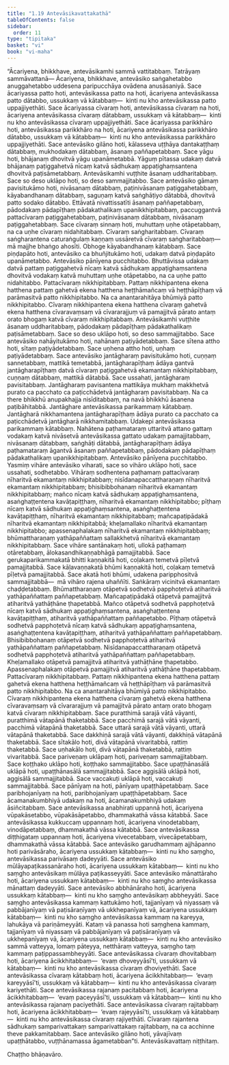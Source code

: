 ```yaml
---
title: "1.19 Antevāsikavattakathā"
tableOfContents: false
sidebar:
  order: 11
type: "tipitaka"
basket: "vi"
book: "vi-maha"
---
```



<DynamicBreadcrumb />

<Division number="79" book="vi-maha" bookNo="3" page="81">

<Paragraph number="336" book="vi-maha">
“Ācariyena, bhikkhave, antevāsikamhi sammā vattitabbaṃ. Tatrāyaṃ sammāvattanā—
</Paragraph>

<Paragraph number="337" book="vi-maha">
Ācariyena, bhikkhave, antevāsiko saṅgahetabbo anuggahetabbo uddesena paripucchāya ovādena anusāsaniyā. Sace ācariyassa patto hoti, antevāsikassa patto na hoti, ācariyena antevāsikassa patto dātabbo, ussukkaṃ vā kātabbaṃ—  kinti nu kho antevāsikassa patto uppajjiyethāti. Sace ācariyassa cīvaraṃ hoti, antevāsikassa cīvaraṃ na hoti, ācariyena antevāsikassa cīvaraṃ dātabbaṃ, ussukkaṃ vā kātabbaṃ—  kinti nu kho antevāsikassa cīvaraṃ uppajjiyethāti. Sace ācariyassa parikkhāro hoti, antevāsikassa parikkhāro na hoti, ācariyena antevāsikassa parikkhāro dātabbo, ussukkaṃ vā kātabbaṃ—  kinti nu kho antevāsikassa parikkhāro uppajjiyethāti.
</Paragraph>

<Paragraph number="338" book="vi-maha">
Sace antevāsiko gilāno hoti, kālasseva uṭṭhāya dantakaṭṭhaṃ dātabbaṃ, mukhodakaṃ dātabbaṃ, āsanaṃ paññapetabbaṃ. Sace yāgu hoti, bhājanaṃ dhovitvā yāgu upanāmetabbā. Yāguṃ pītassa udakaṃ datvā bhājanaṃ paṭiggahetvā nīcaṃ katvā sādhukaṃ appaṭighaṃsantena dhovitvā paṭisāmetabbaṃ. Antevāsikamhi vuṭṭhite āsanaṃ uddharitabbaṃ. Sace so deso uklāpo hoti, so deso sammajjitabbo.
</Paragraph>

<Paragraph number="339" book="vi-maha">
Sace antevāsiko gāmaṃ pavisitukāmo hoti, nivāsanaṃ dātabbaṃ, paṭinivāsanaṃ paṭiggahetabbaṃ, kāyabandhanaṃ dātabbaṃ, saguṇaṃ katvā saṅghāṭiyo dātabbā, dhovitvā patto sodako dātabbo.
</Paragraph>

<Paragraph number="340" book="vi-maha">
Ettāvatā nivattissatīti āsanaṃ paññapetabbaṃ, pādodakaṃ pādapīṭhaṃ pādakathalikaṃ upanikkhipitabbaṃ, paccuggantvā pattacīvaraṃ paṭiggahetabbaṃ, paṭinivāsanaṃ dātabbaṃ, nivāsanaṃ paṭiggahetabbaṃ. Sace cīvaraṃ sinnaṃ hoti, muhuttaṃ uṇhe otāpetabbaṃ, na ca uṇhe cīvaraṃ nidahitabbaṃ. Cīvaraṃ saṅgharitabbaṃ. Cīvaraṃ saṅgharantena caturaṅgulaṃ kaṇṇaṃ ussāretvā cīvaraṃ saṅgharitabbaṃ—  mā majjhe bhaṅgo ahosīti. Obhoge kāyabandhanaṃ kātabbaṃ.
</Paragraph>

<Paragraph number="341" book="vi-maha">
Sace piṇḍapāto hoti, antevāsiko ca bhuñjitukāmo hoti, udakaṃ datvā piṇḍapāto upanāmetabbo. Antevāsiko pānīyena pucchitabbo. Bhuttāvissa udakaṃ datvā pattaṃ paṭiggahetvā nīcaṃ katvā sādhukaṃ appaṭighaṃsantena dhovitvā vodakaṃ katvā muhuttaṃ uṇhe otāpetabbo, na ca uṇhe patto nidahitabbo. Pattacīvaraṃ nikkhipitabbaṃ. Pattaṃ nikkhipantena ekena hatthena pattaṃ gahetvā ekena hatthena heṭṭhāmañcaṃ vā heṭṭhāpīṭhaṃ vā parāmasitvā patto nikkhipitabbo. Na ca anantarahitāya bhūmiyā patto nikkhipitabbo. Cīvaraṃ nikkhipantena ekena hatthena cīvaraṃ gahetvā ekena hatthena cīvaravaṃsaṃ vā cīvararajjuṃ vā pamajjitvā pārato antaṃ orato bhogaṃ katvā cīvaraṃ nikkhipitabbaṃ. Antevāsikamhi vuṭṭhite āsanaṃ uddharitabbaṃ, pādodakaṃ pādapīṭhaṃ pādakathalikaṃ paṭisāmetabbaṃ. Sace so deso uklāpo hoti, so deso sammajjitabbo.
</Paragraph>

<Paragraph number="342" book="vi-maha">
Sace antevāsiko nahāyitukāmo hoti, nahānaṃ paṭiyādetabbaṃ. Sace sītena attho hoti, sītaṃ paṭiyādetabbaṃ. Sace uṇhena attho hoti, uṇhaṃ paṭiyādetabbaṃ.
</Paragraph>

<Paragraph number="343" book="vi-maha">
Sace antevāsiko jantāgharaṃ pavisitukāmo hoti, cuṇṇaṃ sannetabbaṃ, mattikā temetabbā, jantāgharapīṭhaṃ ādāya gantvā jantāgharapīṭhaṃ datvā cīvaraṃ paṭiggahetvā ekamantaṃ nikkhipitabbaṃ, cuṇṇaṃ dātabbaṃ, mattikā dātabbā. Sace ussahati, jantāgharaṃ pavisitabbaṃ. Jantāgharaṃ pavisantena mattikāya mukhaṃ makkhetvā purato ca pacchato ca paṭicchādetvā jantāgharaṃ pavisitabbaṃ. Na ca there bhikkhū anupakhajja nisīditabbaṃ, na navā bhikkhū āsanena paṭibāhitabbā. Jantāghare antevāsikassa parikammaṃ kātabbaṃ. Jantāgharā nikkhamantena jantāgharapīṭhaṃ ādāya purato ca pacchato ca paṭicchādetvā jantāgharā nikkhamitabbaṃ.
</Paragraph>

<Paragraph number="344" book="vi-maha">
Udakepi antevāsikassa parikammaṃ kātabbaṃ. Nahātena paṭhamataraṃ uttaritvā attano gattaṃ vodakaṃ katvā nivāsetvā antevāsikassa gattato udakaṃ pamajjitabbaṃ, nivāsanaṃ dātabbaṃ, saṅghāṭi dātabbā, jantāgharapīṭhaṃ ādāya paṭhamataraṃ āgantvā āsanaṃ paññapetabbaṃ, pādodakaṃ pādapīṭhaṃ pādakathalikaṃ upanikkhipitabbaṃ. Antevāsiko pānīyena pucchitabbo.
</Paragraph>

<Paragraph number="345" book="vi-maha">
Yasmiṃ vihāre antevāsiko viharati, sace so vihāro uklāpo hoti, sace ussahati, sodhetabbo. Vihāraṃ sodhentena paṭhamaṃ pattacīvaraṃ nīharitvā ekamantaṃ nikkhipitabbaṃ; nisīdanapaccattharaṇaṃ nīharitvā ekamantaṃ nikkhipitabbaṃ; bhisibibbohanaṃ nīharitvā ekamantaṃ nikkhipitabbaṃ; mañco nīcaṃ katvā sādhukaṃ appaṭighaṃsantena, asaṅghaṭṭentena kavāṭapiṭṭhaṃ, nīharitvā ekamantaṃ nikkhipitabbo; pīṭhaṃ nīcaṃ katvā sādhukaṃ appaṭighaṃsantena, asaṅghaṭṭentena kavāṭapiṭṭhaṃ, nīharitvā ekamantaṃ nikkhipitabbaṃ; mañcapaṭipādakā nīharitvā ekamantaṃ nikkhipitabbā; kheḷamallako nīharitvā ekamantaṃ nikkhipitabbo; apassenaphalakaṃ nīharitvā ekamantaṃ nikkhipitabbaṃ; bhūmattharaṇaṃ yathāpaññattaṃ sallakkhetvā nīharitvā ekamantaṃ nikkhipitabbaṃ. Sace vihāre santānakaṃ hoti, ullokā paṭhamaṃ otāretabbaṃ, ālokasandhikaṇṇabhāgā pamajjitabbā. Sace gerukaparikammakatā bhitti kaṇṇakitā hoti, coḷakaṃ temetvā pīḷetvā pamajjitabbā. Sace kāḷavaṇṇakatā bhūmi kaṇṇakitā hoti, coḷakaṃ temetvā pīḷetvā pamajjitabbā. Sace akatā hoti bhūmi, udakena paripphositvā sammajjitabbā—  mā vihāro rajena uhaññīti. Saṅkāraṃ vicinitvā ekamantaṃ chaḍḍetabbaṃ.
</Paragraph>

<Paragraph number="346" book="vi-maha">
Bhūmattharaṇaṃ otāpetvā sodhetvā papphoṭetvā atiharitvā yathāpaññattaṃ paññapetabbaṃ. Mañcapaṭipādakā otāpetvā pamajjitvā atiharitvā yathāṭhāne ṭhapetabbā. Mañco otāpetvā sodhetvā papphoṭetvā nīcaṃ katvā sādhukaṃ appaṭighaṃsantena, asaṅghaṭṭentena kavāṭapiṭṭhaṃ, atiharitvā yathāpaññattaṃ paññapetabbo. Pīṭhaṃ otāpetvā sodhetvā papphoṭetvā nīcaṃ katvā sādhukaṃ appaṭighaṃsantena, asaṅghaṭṭentena kavāṭapiṭṭhaṃ, atiharitvā yathāpaññattaṃ paññapetabbaṃ. Bhisibibbohanaṃ otāpetvā sodhetvā papphoṭetvā atiharitvā yathāpaññattaṃ paññapetabbaṃ. Nisīdanapaccattharaṇaṃ otāpetvā sodhetvā papphoṭetvā atiharitvā yathāpaññattaṃ paññapetabbaṃ. Kheḷamallako otāpetvā pamajjitvā atiharitvā yathāṭhāne ṭhapetabbo. Apassenaphalakaṃ otāpetvā pamajjitvā atiharitvā yathāṭhāne ṭhapetabbaṃ. Pattacīvaraṃ nikkhipitabbaṃ. Pattaṃ nikkhipantena ekena hatthena pattaṃ gahetvā ekena hatthena heṭṭhāmañcaṃ vā heṭṭhāpīṭhaṃ vā parāmasitvā patto nikkhipitabbo. Na ca anantarahitāya bhūmiyā patto nikkhipitabbo. Cīvaraṃ nikkhipantena ekena hatthena cīvaraṃ gahetvā ekena hatthena cīvaravaṃsaṃ vā cīvararajjuṃ vā pamajjitvā pārato antaṃ orato bhogaṃ katvā cīvaraṃ nikkhipitabbaṃ.
</Paragraph>

<Paragraph number="347" book="vi-maha">
Sace puratthimā sarajā vātā vāyanti, puratthimā vātapānā thaketabbā. Sace pacchimā sarajā vātā vāyanti, pacchimā vātapānā thaketabbā. Sace uttarā sarajā vātā vāyanti, uttarā vātapānā thaketabbā. Sace dakkhiṇā sarajā vātā vāyanti, dakkhiṇā vātapānā thaketabbā. Sace sītakālo hoti, divā vātapānā vivaritabbā, rattiṃ thaketabbā. Sace uṇhakālo hoti, divā vātapānā thaketabbā, rattiṃ vivaritabbā.
</Paragraph>

<Paragraph number="348" book="vi-maha">
Sace pariveṇaṃ uklāpaṃ hoti, pariveṇaṃ sammajjitabbaṃ. Sace koṭṭhako uklāpo hoti, koṭṭhako sammajjitabbo. Sace upaṭṭhānasālā uklāpā hoti, upaṭṭhānasālā sammajjitabbā. Sace aggisālā uklāpā hoti, aggisālā sammajjitabbā. Sace vaccakuṭi uklāpā hoti, vaccakuṭi sammajjitabbā. Sace pānīyaṃ na hoti, pānīyaṃ upaṭṭhāpetabbaṃ. Sace paribhojanīyaṃ na hoti, paribhojanīyaṃ upaṭṭhāpetabbaṃ. Sace ācamanakumbhiyā udakaṃ na hoti, ācamanakumbhiyā udakaṃ āsiñcitabbaṃ.
</Paragraph>

<Paragraph number="349" book="vi-maha">
Sace antevāsikassa anabhirati uppannā hoti, ācariyena vūpakāsetabbo, vūpakāsāpetabbo, dhammakathā vāssa kātabbā. Sace antevāsikassa kukkuccaṃ uppannaṃ hoti, ācariyena vinodetabbaṃ, vinodāpetabbaṃ, dhammakathā vāssa kātabbā. Sace antevāsikassa diṭṭhigataṃ uppannaṃ hoti, ācariyena vivecetabbaṃ, vivecāpetabbaṃ, dhammakathā vāssa kātabbā. Sace antevāsiko garudhammaṃ ajjhāpanno hoti parivāsāraho, ācariyena ussukkaṃ kātabbaṃ—  kinti nu kho saṃgho, antevāsikassa parivāsaṃ dadeyyāti. Sace antevāsiko mūlāyapaṭikassanāraho hoti, ācariyena ussukkaṃ kātabbaṃ—  kinti nu kho saṃgho antevāsikaṃ mūlāya paṭikasseyyāti. Sace antevāsiko mānattāraho hoti, ācariyena ussukkaṃ kātabbaṃ—  kinti nu kho saṃgho antevāsikassa mānattaṃ dadeyyāti. Sace antevāsiko abbhānāraho hoti, ācariyena ussukkaṃ kātabbaṃ—  kinti nu kho saṃgho antevāsikaṃ abbheyyāti. Sace saṃgho antevāsikassa kammaṃ kattukāmo hoti, tajjanīyaṃ vā niyassaṃ vā pabbājanīyaṃ vā paṭisāraṇīyaṃ vā ukkhepanīyaṃ vā, ācariyena ussukkaṃ kātabbaṃ—  kinti nu kho saṃgho antevāsikassa kammaṃ na kareyya, lahukāya vā pariṇāmeyyāti. Kataṃ vā panassa hoti saṃghena kammaṃ, tajjanīyaṃ vā niyassaṃ vā pabbājanīyaṃ vā paṭisāraṇīyaṃ vā ukkhepanīyaṃ vā, ācariyena ussukkaṃ kātabbaṃ—  kinti nu kho antevāsiko sammā vatteyya, lomaṃ pāteyya, netthāraṃ vatteyya, saṃgho taṃ kammaṃ paṭippassambheyyāti.
</Paragraph>

<Paragraph number="350" book="vi-maha">
Sace antevāsikassa cīvaraṃ dhovitabbaṃ hoti, ācariyena ācikkhitabbaṃ—  ‘evaṃ dhoveyyāsī’ti, ussukkaṃ vā kātabbaṃ—  kinti nu kho antevāsikassa cīvaraṃ dhoviyethāti. Sace antevāsikassa cīvaraṃ kātabbaṃ hoti, ācariyena ācikkhitabbaṃ—  ‘evaṃ kareyyāsī’ti, ussukkaṃ vā kātabbaṃ—  kinti nu kho antevāsikassa cīvaraṃ kariyethāti. Sace antevāsikassa rajanaṃ pacitabbaṃ hoti, ācariyena ācikkhitabbaṃ—  ‘evaṃ paceyyāsī’ti, ussukkaṃ vā kātabbaṃ—  kinti nu kho antevāsikassa rajanaṃ paciyethāti. Sace antevāsikassa cīvaraṃ rajitabbaṃ hoti, ācariyena ācikkhitabbaṃ—  ‘evaṃ rajeyyāsī’ti, ussukkaṃ vā kātabbaṃ—  kinti nu kho antevāsikassa cīvaraṃ rajiyethāti. Cīvaraṃ rajantena sādhukaṃ samparivattakaṃ samparivattakaṃ rajitabbaṃ, na ca acchinne theve pakkamitabbaṃ. Sace antevāsiko gilāno hoti, yāvajīvaṃ upaṭṭhātabbo, vuṭṭhānamassa āgametabban”ti.

</Paragraph>
</Division>

<Paragraph number="351" type="center" book="vi-maha">
Antevāsikavattaṃ niṭṭhitaṃ.

  
Chaṭṭho bhāṇavāro.
</Paragraph>